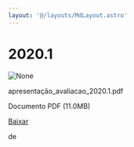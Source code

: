 ```yaml
---
layout: '@/layouts/MdLayout.astro'
---
```






2020.1
======









<Image src="https://arapiraca.ufal.br/graduacao/ciencia-da-computacao/institucional/avaliacao-do-curso/apresentacao_avaliacao_2020-1.pdf/%2b%2bplone%2b%2bufalprofile/imgs/file-icon.png" alt="None" inferSize />


 apresentação\_avaliacao\_2020.1.pdf  

 Documento PDF
 (11.0MB)
 

[Baixar](%40%40download/file/apresentac%cc%a7a%cc%83o_avaliacao_2020.1.pdf)























 de 












